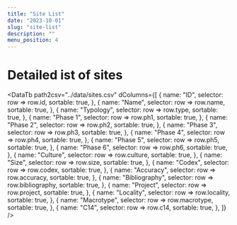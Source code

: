 ```yaml
---
title: "Site List"
date: "2023-10-01"
slug: "site-list"
description: ""
menu_position: 4
---
```



# Detailed ist of sites


<DataTb
  path2csv="../data/sites.csv"
  dColumns={[
    {
      name: "ID",
      selector: row => row.id,
      sortable: true,
    },
    {
      name: "Name",
      selector: row => row.name,
      sortable: true,
    },
    {
      name: "Typology",
      selector: row => row.type,
      sortable: true,
    },
    {
      name: "Phase 1",
      selector: row => row.ph1,
      sortable: true,
    },
    {
      name: "Phase 2",
      selector: row => row.ph2,
      sortable: true,
    },
    {
      name: "Phase 3",
      selector: row => row.ph3,
      sortable: true,
    },
    {
      name: "Phase 4",
      selector: row => row.ph4,
      sortable: true,
    },
    {
      name: "Phase 5",
      selector: row => row.ph5,
      sortable: true,
    },
    {
      name: "Phase 6",
      selector: row => row.ph6,
      sortable: true,
    },
    {
      name: "Culture",
      selector: row => row.culture,
      sortable: true,
    },
    {
      name: "Size",
      selector: row => row.size,
      sortable: true,
    },
    {
      name: "Codex",
      selector: row => row.codex,
      sortable: true,
    },
    {
      name: "Accuracy",
      selector: row => row.accuracy,
      sortable: true,
    },
    {
      name: "Bibliography",
      selector: row => row.bibliography,
      sortable: true,
    },
    {
      name: "Project",
      selector: row => row.project,
      sortable: true,
    },
    {
      name: "Locality",
      selector: row => row.locality,
      sortable: true,
    },
    {
      name: "Macrotype",
      selector: row => row.macrotype,
      sortable: true,
    },
    {
      name: "C14",
      selector: row => row.c14,
      sortable: true,
    },
  ]}
/>